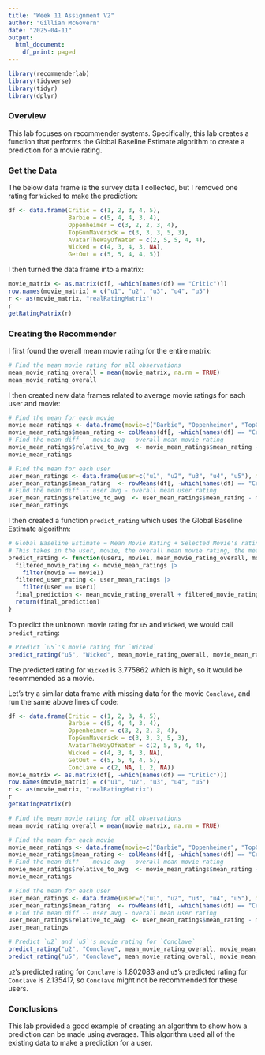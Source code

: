 ```yaml
---
title: "Week 11 Assignment V2"
author: "Gillian McGovern"
date: "2025-04-11"
output:
  html_document:
    df_print: paged
---
```


```r
library(recommenderlab)
library(tidyverse)
library(tidyr)
library(dplyr)
```

### Overview

This lab focuses on recommender systems. Specifically, this lab creates a function that performs the Global Baseline Estimate algorithm to create a prediction for a movie rating.

### Get the Data

The below data frame is the survey data I collected, but I removed one rating for `Wicked` to make the prediction:

```r
df <- data.frame(Critic = c(1, 2, 3, 4, 5),
                 Barbie = c(5, 4, 4, 3, 4),
                 Oppenheimer = c(3, 2, 2, 3, 4),
                 TopGunMaverick = c(3, 3, 3, 5, 3),
                 AvatarTheWayOfWater = c(2, 5, 5, 4, 4),
                 Wicked = c(4, 3, 4, 3, NA),
                 GetOut = c(5, 5, 4, 4, 5))
```

I then turned the data frame into a matrix:

```r
movie_matrix <- as.matrix(df[, -which(names(df) == "Critic")])
row.names(movie_matrix) = c("u1", "u2", "u3", "u4", "u5")
r <- as(movie_matrix, "realRatingMatrix")
r
getRatingMatrix(r)
```

### Creating the Recommender

I first found the overall mean movie rating for the entire matrix:

```r
# Find the mean movie rating for all observations
mean_movie_rating_overall = mean(movie_matrix, na.rm = TRUE)
mean_movie_rating_overall
```

I then created new data frames related to average movie ratings for each user and movie:

```r
# Find the mean for each movie
movie_mean_ratings <- data.frame(movie=c("Barbie", "Oppenheimer", "TopGunMaverick", "AvatarTheWayOfWater", "Wicked", "GetOut"), mean_rating=NA, relative_to_avg=NA)
movie_mean_ratings$mean_rating <- colMeans(df[, -which(names(df) == "Critic")], na.rm = TRUE)
# Find the mean diff -- movie avg - overall mean movie rating
movie_mean_ratings$relative_to_avg  <- movie_mean_ratings$mean_rating - mean_movie_rating_overall
movie_mean_ratings

# Find the mean for each user
user_mean_ratings <- data.frame(user=c("u1", "u2", "u3", "u4", "u5"), mean_rating=NA, relative_to_avg=NA)
user_mean_ratings$mean_rating  <- rowMeans(df[, -which(names(df) == "Critic")], na.rm = TRUE)
# Find the mean diff -- user avg - overall mean user rating
user_mean_ratings$relative_to_avg  <- user_mean_ratings$mean_rating - mean_movie_rating_overall
user_mean_ratings

```

I then created a function `predict_rating` which uses the Global Baseline Estimate algorithm:

```r
# Global Baseline Estimate = Mean Movie Rating + Selected Movie's rating relative to average + User's rating relative to average
# This takes in the user, movie, the overall mean movie rating, the mean movie rating df and the mean user rating df
predict_rating <- function(user1, movie1, mean_movie_rating_overall, movie_mean_ratings, user_mean_ratings) {
  filtered_movie_rating <- movie_mean_ratings |>
    filter(movie == movie1)
  filtered_user_rating <- user_mean_ratings |>
    filter(user == user1)
  final_prediction <- mean_movie_rating_overall + filtered_movie_rating$relative_to_avg + filtered_user_rating$relative_to_avg
  return(final_prediction)
}
```

To predict the unknown movie rating for `u5` and `Wicked`, we would call `predict_rating`:

```r
# Predict `u5`'s movie rating for `Wicked`
predict_rating("u5", "Wicked", mean_movie_rating_overall, movie_mean_ratings, user_mean_ratings)
```

The predicted rating for `Wicked` is 3.775862 which is high, so it would be recommended as a movie.

Let's try a similar data frame with missing data for the movie `Conclave`, and run the same above lines of code:

```r
df <- data.frame(Critic = c(1, 2, 3, 4, 5),
                 Barbie = c(5, 4, 4, 3, 4),
                 Oppenheimer = c(3, 2, 2, 3, 4),
                 TopGunMaverick = c(3, 3, 3, 5, 3),
                 AvatarTheWayOfWater = c(2, 5, 5, 4, 4),
                 Wicked = c(4, 3, 4, 3, NA),
                 GetOut = c(5, 5, 4, 4, 5),
                 Conclave = c(2, NA, 1, 2, NA))
movie_matrix <- as.matrix(df[, -which(names(df) == "Critic")])
row.names(movie_matrix) = c("u1", "u2", "u3", "u4", "u5")
r <- as(movie_matrix, "realRatingMatrix")
r
getRatingMatrix(r)

# Find the mean movie rating for all observations
mean_movie_rating_overall = mean(movie_matrix, na.rm = TRUE)

# Find the mean for each movie
movie_mean_ratings <- data.frame(movie=c("Barbie", "Oppenheimer", "TopGunMaverick", "AvatarTheWayOfWater", "Wicked", "GetOut", "Conclave"), mean_rating=NA, relative_to_avg=NA)
movie_mean_ratings$mean_rating <- colMeans(df[, -which(names(df) == "Critic")], na.rm = TRUE)
# Find the mean diff -- movie avg - overall mean movie rating
movie_mean_ratings$relative_to_avg  <- movie_mean_ratings$mean_rating - mean_movie_rating_overall
movie_mean_ratings

# Find the mean for each user
user_mean_ratings <- data.frame(user=c("u1", "u2", "u3", "u4", "u5"), mean_rating=NA, relative_to_avg=NA)
user_mean_ratings$mean_rating  <- rowMeans(df[, -which(names(df) == "Critic")], na.rm = TRUE)
# Find the mean diff -- user avg - overall mean user rating
user_mean_ratings$relative_to_avg  <- user_mean_ratings$mean_rating - mean_movie_rating_overall
user_mean_ratings

# Predict `u2` and `u5`'s movie rating for `Conclave`
predict_rating("u2", "Conclave", mean_movie_rating_overall, movie_mean_ratings, user_mean_ratings)
predict_rating("u5", "Conclave", mean_movie_rating_overall, movie_mean_ratings, user_mean_ratings)
```


`u2`'s predicted rating for `Conclave` is 1.802083 and `u5`'s predicted rating for `Conclave` is 2.135417, so `Conclave` might not be recommended for these users.

### Conclusions

This lab provided a good example of creating an algorithm to show how a prediction can be made using averages. This algorithm used all of the existing data to make a prediction for a user.
